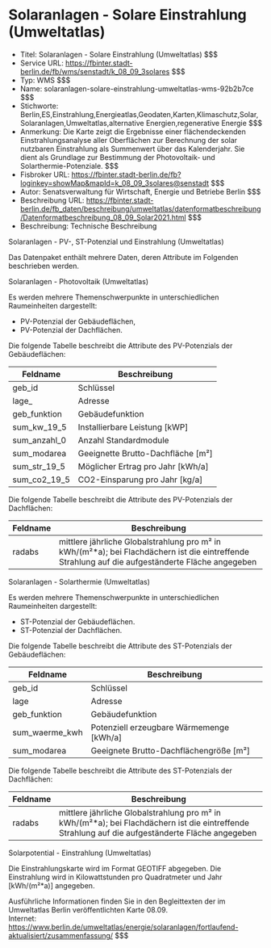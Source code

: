 # Solaranlagen - Solare Einstrahlung (Umweltatlas)
- Titel: Solaranlagen - Solare Einstrahlung (Umweltatlas) $$$
- Service URL: https://fbinter.stadt-berlin.de/fb/wms/senstadt/k_08_09_3solares $$$
- Typ: WMS $$$
- Name: solaranlagen-solare-einstrahlung-umweltatlas-wms-92b2b7ce $$$
- Stichworte: Berlin,ES,Einstrahlung,Energieatlas,Geodaten,Karten,Klimaschutz,Solar,Solaranlagen,Umweltatlas,alternative Energien,regenerative Energie $$$
- Anmerkung: Die Karte  zeigt die Ergebnisse einer flächendeckenden Einstrahlungsanalyse aller Oberflächen zur Berechnung der solar nutzbaren Einstrahlung als Summenwert über das Kalenderjahr. Sie dient als Grundlage zur Bestimmung der Photovoltaik- und Solarthermie-Potenziale. $$$
- Fisbroker URL: https://fbinter.stadt-berlin.de/fb?loginkey=showMap&mapId=k_08_09_3solares@senstadt $$$
- Autor: Senatsverwaltung für Wirtschaft, Energie und Betriebe Berlin $$$
- Beschreibung URL: https://fbinter.stadt-berlin.de/fb_daten/beschreibung/umweltatlas/datenformatbeschreibung/Datenformatbeschreibung_08_09_Solar2021.html $$$
- Beschreibung: Technische Beschreibung 

Solaranlagen - PV-, ST-Potenzial und Einstrahlung (Umweltatlas)

Das Datenpaket enthält mehrere Daten, deren Attribute im Folgenden beschrieben werden.

Solaranlagen - Photovoltaik (Umweltatlas)

Es werden mehrere Themenschwerpunkte in unterschiedlichen Raumeinheiten dargestellt:

* PV-Potenzial der Gebäudeflächen,
* PV-Potenzial der Dachflächen.

Die folgende Tabelle beschreibt die Attribute des PV-Potenzials der Gebäudeflächen:

| **Feldname**    | **Beschreibung**                    |
| --------------- | ----------------------------------- |
| geb\_id         | Schlüssel                           |
| lage\_          | Adresse                             |
| geb\_funktion   | Gebäudefunktion                     |
| sum\_kw\_19\_5  | Installierbare Leistung \[kWP\]     |
| sum\_anzahl\_0  | Anzahl Standardmodule               |
| sum\_modarea    | Geeignette Brutto-Dachfläche \[m²\] |
| sum\_str\_19\_5 | Möglicher Ertrag pro Jahr \[kWh/a\] |
| sum\_co2\_19\_5 | CO2-Einsparung pro Jahr \[kg/a\]    |

Die folgende Tabelle beschreibt die Attribute des PV-Potenzials der Dachflächen:

| **Feldname** | **Beschreibung**                                                                                                                                  |
| ------------ | ------------------------------------------------------------------------------------------------------------------------------------------------- |
| radabs       | mittlere jährliche Globalstrahlung pro m² in kWh/(m²\*a); bei Flachdächern ist die eintreffende Strahlung auf die aufgeständerte Fläche angegeben |

Solaranlagen - Solarthermie (Umweltatlas)

Es werden mehrere Themenschwerpunkte in unterschiedlichen Raumeinheiten dargestellt:

* ST-Potenzial der Gebäudeflächen.
* ST-Potenzial der Dachflächen.

Die folgende Tabelle beschreibt die Attribute des ST-Potenzials der Gebäudeflächen:

| **Feldname**     | **Beschreibung**                           |
| ---------------- | ------------------------------------------ |
| geb\_id          | Schlüssel                                  |
| lage             | Adresse                                    |
| geb\_funktion    | Gebäudefunktion                            |
| sum\_waerme\_kwh | Potenziell erzeugbare Wärmemenge \[kWh/a\] |
| sum\_modarea     | Geeignete Brutto-Dachflächengröße \[m²\]   |

Die folgende Tabelle beschreibt die Attribute des ST-Potenzials der Dachflächen:

| **Feldname** | **Beschreibung**                                                                                                                                  |
| ------------ | ------------------------------------------------------------------------------------------------------------------------------------------------- |
| radabs       | mittlere jährliche Globalstrahlung pro m² in kWh/(m²\*a); bei Flachdächern ist die eintreffende Strahlung auf die aufgeständerte Fläche angegeben |

Solarpotential - Einstrahlung (Umweltatlas)

Die Einstrahlungskarte wird im Format GEOTIFF abgegeben. Die Einstrahlung wird in Kilowattstunden pro Quadratmeter und Jahr \[kWh/(m²\*a)\] angegeben.

Ausführliche Informationen finden Sie in den Begleittexten der im Umweltatlas Berlin veröffentlichten Karte 08.09.  
Internet: https://www.berlin.de/umweltatlas/energie/solaranlagen/fortlaufend-aktualisiert/zusammenfassung/ $$$
